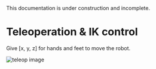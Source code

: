 
<Callout type="warning" emoji="⚠️">
This documentation is under construction and incomplete.
</Callout>

# Teleoperation & IK control

Give [x, y, z] for hands and feet to move the robot.

<Image src="/teleop.png" alt="teleop image" width={800} height={500} />